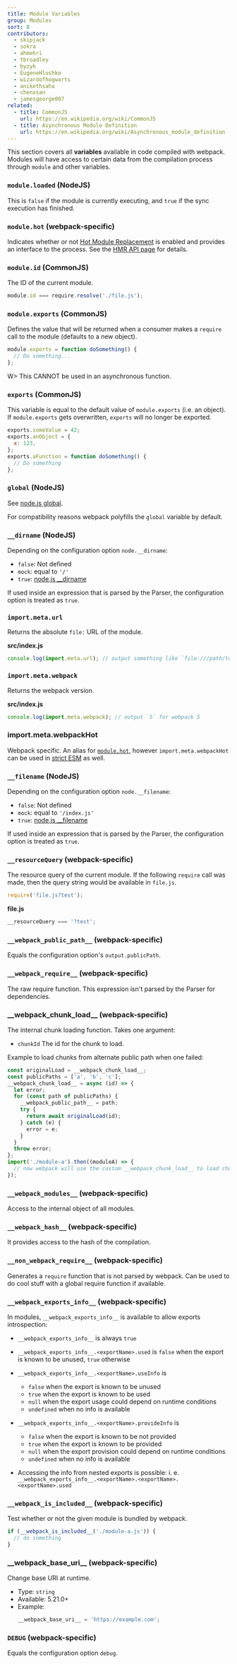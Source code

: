 ```yaml
---
title: Module Variables
group: Modules
sort: 8
contributors:
  - skipjack
  - sokra
  - ahmehri
  - tbroadley
  - byzyk
  - EugeneHlushko
  - wizardofhogwarts
  - anikethsaha
  - chenxsan
  - jamesgeorge007
related:
  - title: CommonJS
    url: https://en.wikipedia.org/wiki/CommonJS
  - title: Asynchronous Module Definition
    url: https://en.wikipedia.org/wiki/Asynchronous_module_definition
---
```


This section covers all **variables** available in code compiled with webpack. Modules will have access to certain data from the compilation process through `module` and other variables.

### `module.loaded` (NodeJS)

This is `false` if the module is currently executing, and `true` if the sync execution has finished.

### `module.hot` (webpack-specific)

Indicates whether or not [Hot Module Replacement](/concepts/hot-module-replacement) is enabled and provides an interface to the process. See the [HMR API page](/api/hot-module-replacement) for details.

### `module.id` (CommonJS)

The ID of the current module.

```javascript
module.id === require.resolve('./file.js');
```

### `module.exports` (CommonJS)

Defines the value that will be returned when a consumer makes a `require` call to the module (defaults to a new object).

```javascript
module.exports = function doSomething() {
  // Do something...
};
```

W> This CANNOT be used in an asynchronous function.

### `exports` (CommonJS)

This variable is equal to the default value of `module.exports` (i.e. an object). If `module.exports` gets overwritten, `exports` will no longer be exported.

```javascript
exports.someValue = 42;
exports.anObject = {
  x: 123,
};
exports.aFunction = function doSomething() {
  // Do something
};
```

### `global` (NodeJS)

See [node.js global](https://nodejs.org/api/globals.html#globals_global).

For compatibility reasons webpack polyfills the `global` variable by default.

### `__dirname` (NodeJS)

Depending on the configuration option `node.__dirname`:

- `false`: Not defined
- `mock`: equal to `'/'`
- `true`: [node.js \_\_dirname](https://nodejs.org/api/globals.html#globals_dirname)

If used inside an expression that is parsed by the Parser, the configuration option is treated as `true`.

### `import.meta.url`

Returns the absolute `file:` URL of the module.

**src/index.js**

```javascript
console.log(import.meta.url); // output something like `file:///path/to/your/project/src/index.js`
```

### `import.meta.webpack`

Returns the webpack version.

**src/index.js**

```javascript
console.log(import.meta.webpack); // output `5` for webpack 5
```

### import.meta.webpackHot

Webpack specific. An alias for [`module.hot`](#modulehot-webpack-specific), however `import.meta.webpackHot` can be used in [strict ESM](/guides/ecma-script-modules/#flagging-modules-as-esm) as well.

### `__filename` (NodeJS)

Depending on the configuration option `node.__filename`:

- `false`: Not defined
- `mock`: equal to `'/index.js'`
- `true`: [node.js \_\_filename](https://nodejs.org/api/globals.html#globals_filename)

If used inside an expression that is parsed by the Parser, the configuration option is treated as `true`.

### `__resourceQuery` (webpack-specific)

The resource query of the current module. If the following `require` call was made, then the query string would be available in `file.js`.

```javascript
require('file.js?test');
```

**file.js**

```javascript
__resourceQuery === '?test';
```

### `__webpack_public_path__` (webpack-specific)

Equals the configuration option's `output.publicPath`.

### `__webpack_require__` (webpack-specific)

The raw require function. This expression isn't parsed by the Parser for dependencies.

### \_\_webpack_chunk_load\_\_ (webpack-specific)

The internal chunk loading function. Takes one argument:

- `chunkId` The id for the chunk to load.

Example to load chunks from alternate public path when one failed:

```js
const originalLoad = __webpack_chunk_load__;
const publicPaths = ['a', 'b', 'c'];
__webpack_chunk_load__ = async (id) => {
  let error;
  for (const path of publicPaths) {
    __webpack_public_path__ = path;
    try {
      return await originalLoad(id);
    } catch (e) {
      error = e;
    }
  }
  throw error;
};
import('./module-a').then((moduleA) => {
  // now webpack will use the custom __webpack_chunk_load__ to load chunk
});
```

### `__webpack_modules__` (webpack-specific)

Access to the internal object of all modules.

### `__webpack_hash__` (webpack-specific)

It provides access to the hash of the compilation.

### `__non_webpack_require__` (webpack-specific)

Generates a `require` function that is not parsed by webpack. Can be used to do cool stuff with a global require function if available.

### `__webpack_exports_info__` (webpack-specific)

In modules, `__webpack_exports_info__` is available to allow exports introspection:

- `__webpack_exports_info__` is always `true`

- `__webpack_exports_info__.<exportName>.used` is `false` when the export is known to be unused, `true` otherwise

- `__webpack_exports_info__.<exportName>.useInfo` is

  - `false` when the export is known to be unused
  - `true` when the export is known to be used
  - `null` when the export usage could depend on runtime conditions
  - `undefined` when no info is available

- `__webpack_exports_info__.<exportName>.provideInfo` is

  - `false` when the export is known to be not provided
  - `true` when the export is known to be provided
  - `null` when the export provision could depend on runtime conditions
  - `undefined` when no info is available

- Accessing the info from nested exports is possible: i. e. `__webpack_exports_info__.<exportName>.<exportName>.<exportName>.used`

### `__webpack_is_included__` (webpack-specific)

<Badge text="5.16.0+" />

Test whether or not the given module is bundled by webpack.

```js
if (__webpack_is_included__('./module-a.js')) {
  // do something
}
```

### \_\_webpack_base_uri\_\_ (webpack-specific)

Change base URI at runtime.

- Type: `string`
- Available: 5.21.0+
- Example:
  ```js
  __webpack_base_uri__ = 'https://example.com';
  ```

### `DEBUG` (webpack-specific)

Equals the configuration option `debug`.
